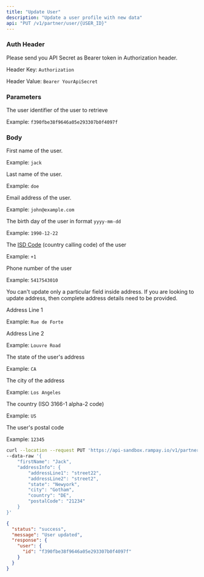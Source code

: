 ```yaml
---
title: "Update User"
description: "Update a user profile with new data"
api: "PUT /v1/partner/user/{USER_ID}"
---
```

### Auth Header

Please send you API Secret as Bearer token in Authorization header.

Header Key: `Authorization`

Header Value: `Bearer YourApiSecret`

### Parameters

<Param path="USER_ID" type="string" required>

The user identifier of the user to retrieve

Example: `f390fbe38f9646a05e293307b0f4097f`

</Param>

### Body

<Param body="firstName" type="string">

First name of the user.

Example: `jack`

</Param>

<Param body="lastName" type="string">

Last name of the user.

Example: `doe`

</Param>

<Param body="email" type="string">

Email address of the user.

Example: `john@example.com`

</Param>

<Param body="dateOfBirth" type="string">

The birth day of the user in format `yyyy-mm-dd`

Example: `1990-12-22`

</Param>

<Param body="isdCode" type="string">

The [ISD Code](https://www.indyatour.com/directory/isd-code) (country calling code) of the user

Example: `+1`

</Param>

<Param body="phoneNumber" type="string">

Phone number of the user

Example: `5417543010`

</Param>

<Param body="addressInfo" type="object">

You can't update only a particular field inside address. If you are looking to update address, then complete address details need to be provided.

<Expandable title="Toggle object">

<Param body="addressLine1" type="string" required>

Address Line 1

Example: `Rue de Forte`

</Param>

<Param body="addressLine2" type="string">

Address Line 2

Example: `Louvre Road`

</Param>

<Param body="state" type="string" required>

The state of the user's address

Example: `CA`

</Param>

<Param body="city" type="string" required>

The city of the address

Example: `Los Angeles`

</Param>

<Param body="country" type="string" required>

The country (ISO 3166-1 alpha-2 code)

Example: `US`

</Param>

<Param body="postalCode" type="string" required>

The user's postal code

Example: `12345`

</Param>

</Expandable>

</Param>

<RequestExample>

```bash Request Example
curl --location --request PUT 'https://api-sandbox.rampay.io/v1/partner/user/f390fbe38f9646a05e293307b0f4097f' \
--data-raw '{
    "firstName": "Jack",
    "addressInfo": {
        "addressLine1": "street22",
        "addressLine2": "street2",
        "state": "Newyork",
        "city": "Gotham",
        "country": "DE",
        "postalCode": "21234"
    }
}'
```

</RequestExample>

<ResponseExample>

```json Body
{
  "status": "success",
  "message": "User updated",
  "response": {
    "user": {
      "id": "f390fbe38f9646a05e293307b0f4097f"
    }
  }
}
```

</ResponseExample>
